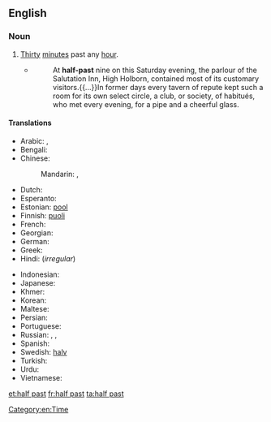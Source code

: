 {{also|half-past}}
==English==

===Noun===
{{en-noun|-}}

# [[thirty|Thirty]] [[minute]]s past any [[hour]].
#* {{RQ:WBsnt IvryGt|III}}
#*: At '''half-past''' nine on this Saturday evening, the parlour of the Salutation Inn, High Holborn, contained most of its customary visitors.{{...}}In former days every tavern of repute kept such a room for its own select circle, a club, or society, of habitués, who met every evening, for a pipe and a cheerful glass.

====Translations====
{{trans-top|"half past one" as example of usage in other languages}}
* Arabic: {{t|ar|السَّاعَة وَالنِّصْف|tr=as-sāʿa wa-n-niṣf}}, {{t|ar|السَّاعَة الْوَاحِدَة وَالنِّصْف|tr=as-sāʿa l-wāḥida wa-n-niṣf}}
* Bengali: {{t|bn|সাড়ে|tr=ʃaɽe|sc=Beng}}
* Chinese:
*: Mandarin: {{t|cmn|[[一]][[點]][[半]]|sc=Hani}}, {{t|cmn|[[一]][[点]][[半]]|tr=yī diǎn bàn|sc=Hani}}
* Dutch: {{t|nl|half twee}}
* Esperanto: {{t|eo|la unua kaj duono}}
* Estonian: [[pool#Estonian|pool]] {{t+|et|kaks}}
* Finnish: [[puoli#Finnish|puoli]] {{t+|fi|kaksi}}
* French: {{t|fr|une heure et demie}}
* Georgian: {{t|ka|ნახევარი}}
* German: {{l|de|halb}} {{l|de|zwei}}
* Greek: {{t|el|και μισή}}
* Hindi: {{t|hi|डेढ़ बजा|tr=ḍeṛh bajā|sc=Deva}} (''irregular'')
{{trans-mid}}
* Indonesian: {{t|id|setengah dua}}
* Japanese: {{t|ja|一時半|tr=いちじはん, ichijihan|sc=Jpan}}
* Khmer: {{t+|km|កន្លះ|alt=ម៉ោងមួយកន្លះ|tr=maong muəy kɑnlah|sc=Khmr}}
* Korean: {{t|ko|한시 반|sc=Kore}}
* Maltese: {{t|mt|is-siegħa u nofs}}
* Persian: {{t|fa|ساعت یک و نیم|tr=sâ'at yek o nim|sc=fa-Arab}}
* Portuguese: {{t|pt|uma e meia}}
* Russian: {{t|ru|пол-второ́го|tr=pol-vtoróvo}}, {{l|ru|[[полови́на]] [[второй|второ́го]]|tr=polovína vtoróvo}}, {{l|ru|[[час]] [[три́дцать]]}}
* Spanish: {{l|es|una}} {{l|es|y}} {{l|es|media}}
* Swedish: [[halv#Swedish|halv]] {{t+|sv|två}}
* Turkish: {{t|tr|saat bir buçuk}}
* Urdu: {{t|ur|دیڑھ بجا|tr=ḍeṛh bajā|sc=ur-Arab}}
* Vietnamese: {{t|vi|một giờ rươi}}
{{trans-bottom}}

[[Category:en:Time]]

[[et:half past]]
[[fr:half past]]
[[ta:half past]]